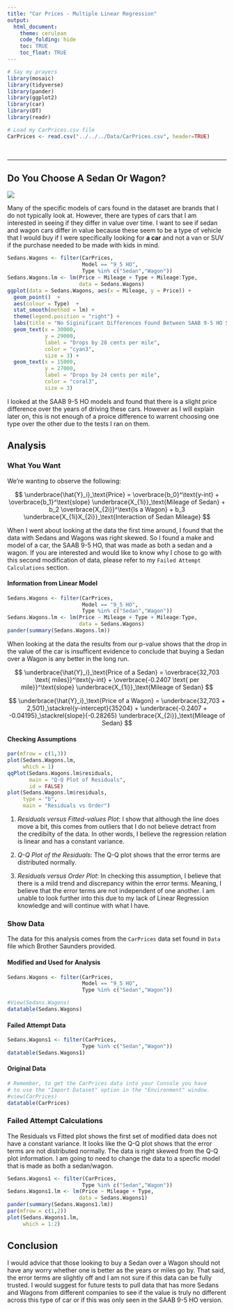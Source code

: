 ```yaml
---
title: "Car Prices - Multiple Linear Regression"
output: 
  html_document:
    theme: cerulean
    code_folding: hide
    toc: TRUE
    toc_float: TRUE
---
```



```r

# Say my prayers
library(mosaic)
library(tidyverse)
library(pander)
library(ggplot2)
library(car)
library(DT)
library(readr)

# Load my CarPrices.csv file
CarPrices <- read.csv("../../../Data/CarPrices.csv", header=TRUE)
```
<br>

----

## Do You Choose A Sedan Or Wagon?

![](../SAAB_sedan_vs._Wagon.jpg)

Many of the specific models of cars found in the dataset are brands that I do not typically look at. However, there are types of cars that I am interested in seeing if they differ in value over time. I want to see if sedan and wagon cars differ in value because these seem to be a type of vehicle that I would buy if I were specifically looking for **a car** and not a van or SUV if the purchase needed to be made with kids in mind. 

<!-- I want to create a table that shows the number of Wagon and Sedans; the average in Price, Mileage, Cylinder, and Liter; and if possible what make/model is listed within this data. -->

```r
Sedans.Wagons <- filter(CarPrices,
                        Model == "9_5 HO",
                        Type %in% c("Sedan","Wagon"))
Sedans.Wagons.lm <- lm(Price ~ Mileage + Type + Mileage:Type,
                       data = Sedans.Wagons)
ggplot(data = Sedans.Wagons, aes(x = Mileage, y = Price)) + 
  geom_point()  + 
  aes(colour = Type)  + 
  stat_smooth(method = lm) + 
  theme(legend.position = "right") + 
  labs(title = "No Siginificant Differences Found Between SAAB 9-5 HO Sedans and Wagons") + 
  geom_text(x = 30000, 
            y = 29000, 
            label = "Drops by 28 cents per mile", 
            color = "cyan3", 
            size = 3) +
  geom_text(x = 15000, 
            y = 27000, 
            label = "Drops by 24 cents per mile", 
            color = "coral3", 
            size = 3)
```

I looked at the SAAB 9-5 HO models and found that there is a slight price difference over the years of driving these cars. However as I will explain later on, this is not enough of a proice difference to warrent choosing one type over the other due to the tests I ran on them.

## Analysis {.tabset .tabset-pills .tabset-fade}

### What You Want {.tabset}

We're wanting to observe the following:

$$
  \underbrace{\hat{Y}_i}_\text{Price} = \overbrace{b_0}^\text{y-int} + \overbrace{b_1}^\text{slope} \underbrace{X_{1i}}_\text{Mileage of Sedan} + b_2 \overbrace{X_{2i}}^\text{Is a Wagon} + b_3 \underbrace{X_{1i}X_{2i}}_\text{Interaction of Sedan Mileage}
$$

When I went about looking at the data the first time around, I found that the data with Sedans and Wagons was right skewed. So I found a make and model of a car, the SAAB 9-5 HO, that was made as both a sedan and a wagon. If you are interested and would like to know why I chose to go with this second modification of data, please refer to my `Failed Attempt Calculations` section. 


<!-- Am I supposed to include a hypothesis section for Multiple Regression?
$$
  H_0: \mu_1 = \mu_2
$$
$$ 
  H_a: \mu_1 \neq \mu_2
$$
-->




#### Information from Linear Model




```r
Sedans.Wagons <- filter(CarPrices,
                        Model == "9_5 HO",
                        Type %in% c("Sedan","Wagon"))
Sedans.Wagons.lm <- lm(Price ~ Mileage + Type + Mileage:Type,
                       data = Sedans.Wagons)
pander(summary(Sedans.Wagons.lm))
```

<!-- I need to write the results from this summary -->
 
When looking at the data the results from our p-value shows that the drop in the value of the car is insufficent evidence to conclude that buying a Sedan over a Wagon is any better in the long run.

$$
\underbrace{\hat{Y}_i}_\text{Price of a Sedan} = \overbrace{32,703 \text{ miles}}^\text{y-int} + \overbrace{-0.2407 \text{ per mile}}^\text{slope} \underbrace{X_{1i}}_\text{Mileage of Sedan}
$$

$$
\underbrace{\hat{Y}_i}_\text{Price of a Wagon} = \underbrace{32,703 + 2,501}_\stackrel{y-intercept}{35204} + \underbrace{-0.2407 + -0.04195}_\stackrel{slope}{-0.28265} \underbrace{X_{2i}}_\text{Mileage of Sedan}
$$

<!-- I'm not sure what else to write about. I need to get this turned it. -->

#### Checking Assumptions

```r

par(mfrow = c(1,3))
plot(Sedans.Wagons.lm,
     which = 1)
qqPlot(Sedans.Wagons.lm$residuals,
       main = "Q-Q Plot of Residuals",
       id = FALSE)
plot(Sedans.Wagons.lm$residuals, 
     type = "b", 
     main = "Residuals vs Order")
```

1. *Residuals versus Fitted-values Plot*: I show that although the line does move a bit, this comes from outliers that I do not believe detract from the credibilty of the data. In other words, I believe the regression relation is linear and has a constant variance.

2. *Q-Q Plot of the Residuals*: The Q-Q plot shows that the error terms are distributed normally.

3. *Residuals versus Order Plot*: In checking this assumption, I believe that there is a mild trend and discrepancy within the error terms. Meaning, I believe that the error terms are not independent of one another. I am unable to look further into this due to my lack of Linear Regression knowledge and will continue with what I have.

### Show Data {.tabset .tabset-pills .tabset-fade}

The data for this analysis comes from the `CarPrices` data set found in `Data` file which Brother Saunders provided.

#### Modified and Used for Analysis {.tabset}

```r
Sedans.Wagons <- filter(CarPrices,
                        Model == "9_5 HO",
                        Type %in% c("Sedan","Wagon"))

#View(Sedans.Wagons)
datatable(Sedans.Wagons)

```

#### Failed Attempt Data

```r
Sedans.Wagons1 <- filter(CarPrices,
                        Type %in% c("Sedan","Wagon"))
datatable(Sedans.Wagons1)
```

#### Original Data

```r
# Remember, to get the CarPrices data into your Console you have
# to use the "Import Dataset" option in the "Environment" window.
#view(CarPrices)
datatable(CarPrices)
```


### Failed Attempt Calculations

The Residuals vs Fitted plot shows the first set of modified data does not have a constant variance. It looks like the Q-Q plot shows that the error terms are not distributed normally. The data is right skewed from the Q-Q plot information. I am going to need to change the data to a specfic model that is made as both a sedan/wagon.

```r
Sedans.Wagons1 <- filter(CarPrices,
                        Type %in% c("Sedan","Wagon"))
Sedans.Wagons1.lm <- lm(Price ~ Mileage + Type,
                       data = Sedans.Wagons1)
pander(summary(Sedans.Wagons1.lm))
par(mfrow = c(1,2))
plot(Sedans.Wagons1.lm,
     which = 1:2)
```


## Conclusion

I would advice that those looking to buy a Sedan over a Wagon should not have any worry whether one is better as the years or miles go by. That said, the error terms are slightly off and I am not sure if this data can be fully trusted. I would suggest for future tests to pull data that has more Sedans and Wagons from different companies to see if the value is truly no different across this type of car or if this was only seen in the SAAB 9-5 HO version.